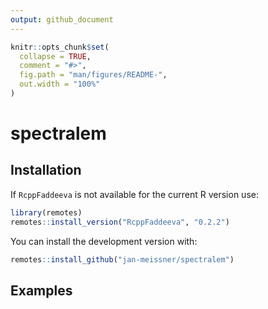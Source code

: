 ```yaml
---
output: github_document
---
```


<!-- README.md is generated from README.Rmd. Please edit that file -->

```r
knitr::opts_chunk$set(
  collapse = TRUE,
  comment = "#>",
  fig.path = "man/figures/README-",
  out.width = "100%"
)
```

# spectralem

## Installation

If `RcppFaddeeva` is not available for the current R version use:

```r
library(remotes)
remotes::install_version("RcppFaddeeva", "0.2.2")
```

You can install the development version with:

```r
remotes::install_github("jan-meissner/spectralem")
```

## Examples



